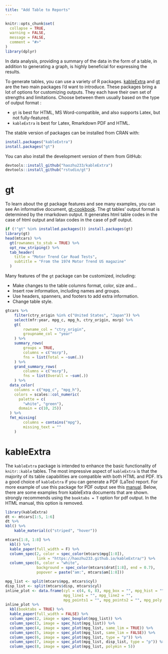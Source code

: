 ```yaml
---
title: "Add Table to Reports"
---
```


```r
knitr::opts_chunk$set(
  collapse = TRUE,
  warning = FALSE,
  message = FALSE,
  comment = "#>"
)
library(dplyr)
```

In data analysis, providing a summary of the data in the form of a table, in addition to generating a graph, is highly beneficial for expressing the results.

To generate tables, you can use a variety of R packages.
[kableExtra](https://haozhu233.github.io/kableExtra/) and [gt](https://gt.rstudio.com/) are the two main packages I'd want to introduce.
These packages bring a lot of options for customizing outputs.
They each have their own set of strengths and limitations. Choose between them usually based on the type of output format :

- `gt` is best for HTML, MS Word-compatible, and also supports Latex, but not fully-featured.
- `kableExtra` is best for Latex, Rmarkdown PDF and HTML.

The stable version of packages can be installed from CRAN with:

```r
install.packages("kableExtra")
install.packages("gt")
```

You can also install the development version of them from GitHub:

```r
devtools::install_github("haozhu233/kableExtra")
devtools::install_github("rstudio/gt")
```

# gt

To learn about the gt package features and see many examples, you can see
An informative document, [gt-cookbook](https://themockup.blog/static/gt-cookbook.html#Introduction).
The gt tables' output format is determined by the rmarkdown output. It generates html table codes in the case of html output and latax codes in the case of pdf output.

```r
if (!"gt" %in% installed.packages()) install.packages(gt)
library(gt)
head(mtcars) %>% 
  gt(rownames_to_stub = TRUE) %>% 
  opt_row_striping() %>% 
  tab_header(
    title = "Motor Trend Car Road Tests",
    subtitle = "From the 1974 Motor Trend US magazine"
  )

```

Many features of the `gt` package can be customized, including:

-   Make changes to the table columns format, color, size and...
-   Insert row information, including names and groups.
-   Use headers, spanners, and footers to add extra information.
-   Change table style.


```r
gtcars %>%
    filter(ctry_origin %in% c("United States", "Japan")) %>%
    select(mfr:year, mpg_c, mpg_h, ctry_origin, msrp) %>% 
    gt(
        rowname_col = "ctry_origin",
        groupname_col = "year"
    ) %>%
    summary_rows(
        groups = TRUE,
        columns = c("msrp"),
        fns = list(Total = ~sum(.))
    ) %>%
    grand_summary_rows(
        columns = c("msrp"),
        fns = list(Overall = ~sum(.))
    ) %>% 
  data_color(
    columns = c("mpg_c", "mpg_h"),
    colors = scales::col_numeric(
      palette = c(
        "white", "green"),
      domain = c(10, 25))
  ) %>% 
  fmt_missing(
        columns = contains("mpg"),
        missing_text = ""
    )
```

# kableExtra

The `kableExtra` package is intended to enhance the basic functionality of `knitr::kable` tables.
The most impressive aspect of `kableExtra` is that the majority of its table capabilities are compatible with both HTML and PDF. It's a good choice of `kableExtra` if you can generate a PDF (LaTex) report. For more example of use this package for PDF output see this 
[manual](http://haozhu233.github.io/kableExtra/awesome_table_in_pdf.pdf).
Below, there are some examples from kableExtra documents that are shown.
strongly recommends using the `booktabs = T` option for pdf output.
In the HTML manual, this option is removed.

```r
library(kableExtra)
dt <- mtcars[1:5, 1:6]
dt %>% 
kbl() %>%
    kable_material(c("striped", "hover"))
```

```r
mtcars[1:8, 1:8] %>%
  kbl() %>%
  kable_paper(full_width = F) %>%
  column_spec(2, color = spec_color(mtcars$mpg[1:8]),
              link = "https://haozhu233.github.io/kableExtra/") %>%
  column_spec(6, color = "white",
              background = spec_color(mtcars$drat[1:8], end = 0.7),
              popover = paste("am:", mtcars$am[1:8]))
```

```r
mpg_list <- split(mtcars$mpg, mtcars$cyl)
disp_list <- split(mtcars$disp, mtcars$cyl)
inline_plot <- data.frame(cyl = c(4, 6, 8), mpg_box = "", mpg_hist = "",
                          mpg_line1 = "", mpg_line2 = "",
                          mpg_points1 = "", mpg_points2 = "", mpg_poly = "")
inline_plot %>%
  kbl(booktabs = TRUE) %>%
  kable_paper(full_width = FALSE) %>%
  column_spec(2, image = spec_boxplot(mpg_list)) %>%
  column_spec(3, image = spec_hist(mpg_list)) %>%
  column_spec(4, image = spec_plot(mpg_list, same_lim = TRUE)) %>%
  column_spec(5, image = spec_plot(mpg_list, same_lim = FALSE)) %>%
  column_spec(6, image = spec_plot(mpg_list, type = "p")) %>%
  column_spec(7, image = spec_plot(mpg_list, disp_list, type = "p")) %>%
  column_spec(8, image = spec_plot(mpg_list, polymin = 5))
```

